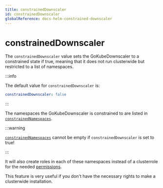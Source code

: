 ```yaml
---
title: constrainedDownscaler
id: constrainedDownscaler
globalReference: docs-helm-constrained-downscaler
---
```


# constrainedDownscaler

The `constrainedDownscaler` value sets the GoKubeDownscaler to a constrained state if true,
meaning that it does not run clusterwide but restricted to a list of namespaces.

:::info

The default value for `constrainedDownscaler` is:

```yaml
constrainedDownscaler: false
```

:::

The namespaces the GoKubeDownscaler is constrained to are listed in [`constrainedNamespaces`](ref:docs-helm-constrained-namespaces).

:::warning

[`constrainedNamespaces`](ref:docs-helm-constrained-namespaces) cannot be empty if `constrainedDownscaler` is set to true!

:::

It will also create roles in each of these namespaces instead of a clusterrole for the needed [permissions](ref:docs-helm-permissions).

This feature is very useful if you don't have the necessary rights to make a clusterwide installation.
